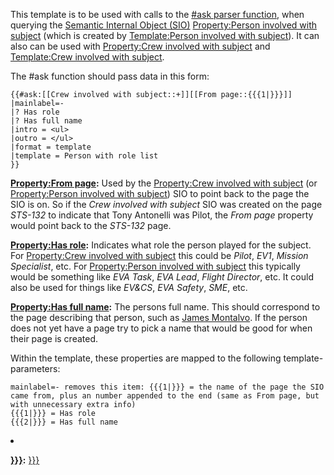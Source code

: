 <noinclude>
This template is to be used with calls to the [http://semantic-mediawiki.org/wiki/Help:Inline_queries #ask parser function], when querying the [http://www.mediawiki.org/wiki/Extension:Semantic_Internal_Objects Semantic Internal Object (SIO)] [[Property:Person involved with subject]] (which is created by [[Template:Person involved with subject]]). It can also can be used with [[Property:Crew involved with subject]] and [[Template:Crew involved with subject]].

The #ask function should pass data in this form:
<pre>
{{#ask:[[Crew involved with subject::+]][[From page::{{{1|}}}]]
|mainlabel=-
|? Has role
|? Has full name
|intro = <ul>
|outro = </ul>
|format = template
|template = Person with role list
}}
</pre>

'''[[Property:From page]]:''' Used by the [[Property:Crew involved with subject]] (or [[Property:Person involved with subject]]) SIO to point back to the page the SIO is on. So if the ''Crew involved with subject'' SIO was created on the page ''STS-132'' to indicate that Tony Antonelli was Pilot, the ''From page'' property would point back to the ''STS-132'' page.

'''[[Property:Has role]]:''' Indicates what role the person played for the subject. For [[Property:Crew involved with subject]] this could be ''Pilot'', ''EV1'', ''Mission Specialist'', etc. For [[Property:Person involved with subject]] this typically would be something like ''EVA Task'', ''EVA Lead'', ''Flight Director'', etc. It could also be used for things like ''EV&CS'', ''EVA Safety'', ''SME'', etc.

'''[[Property:Has full name]]:''' The persons full name. This should correspond to the page describing that person, such as [[James Montalvo]]. If the person does not yet have a page try to pick a name that would be good for when their page is created.

Within the template, these properties are mapped to the following template-parameters:
<pre>
mainlabel=- removes this item: {{{1|}}} = the name of the page the SIO came from, plus an number appended to the end (same as From page, but with unnecessary extra info)
{{{1|}}} = Has role
{{{2|}}} = Has full name
</pre>

</noinclude><includeonly><li>'''[[{{{1|}}}]]:''' [[{{{2|}}}]]</li></includeonly>